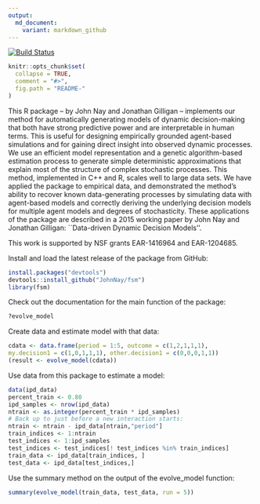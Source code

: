 ```yaml
---
output:
  md_document:
    variant: markdown_github
---
```


<!-- README.md is generated from README.Rmd. Please edit that file -->

[![Build Status](https://travis-ci.org/JohnNay/fsm.png?branch=master)](https://travis-ci.org/JohnNay/fsm)

```r
knitr::opts_chunk$set(
  collapse = TRUE,
  comment = "#>",
  fig.path = "README-"
)
```

This R package -- by John Nay and Jonathan Gilligan -- implements our method for automatically generating models of dynamic decision-making that both have strong predictive power and are interpretable in human terms. This is useful for designing empirically grounded agent-based simulations and for gaining direct insight into observed dynamic processes. We use an efficient model representation and a genetic algorithm-based estimation process to generate simple deterministic approximations that explain most of the structure of complex stochastic processes. This method, implemented in C++ and R, scales well to large data sets. We have applied the package to empirical data, and demonstrated the method's ability to recover known data-generating processes by simulating data with agent-based models and correctly deriving the underlying decision models for multiple agent models and degrees of stochasticity. These applications of the package are described in a 2015 working paper by John Nay and Jonathan Gilligan: ``Data-driven Dynamic Decision Models''.

This work is supported by NSF grants EAR-1416964 and EAR-1204685.

Install and load the latest release of the package from GitHub:
```r
install.packages("devtools")
devtools::install_github("JohnNay/fsm")
library(fsm)
```

Check out the documentation for the main function of the package:
```r
?evolve_model
````

Create data and estimate model with that data:
```r
cdata <- data.frame(period = 1:5, outcome = c(1,2,1,1,1),
my.decision1 = c(1,0,1,1,1), other.decision1 = c(0,0,0,1,1))
(result <- evolve_model(cdata))
```

Use data from this package to estimate a model:
```r
data(ipd_data)
percent_train <- 0.80
ipd_samples <- nrow(ipd_data)
ntrain <- as.integer(percent_train * ipd_samples)
# Back up to just before a new interaction starts:
ntrain <- ntrain - ipd_data[ntrain,"period"]
train_indices <- 1:ntrain
test_indices <- 1:ipd_samples
test_indices <- test_indices[! test_indices %in% train_indices]
train_data <- ipd_data[train_indices, ]
test_data <- ipd_data[test_indices,]
```

Use the summary method on the output of the evolve_model function:
```r
summary(evolve_model(train_data, test_data, run = 5))
```


